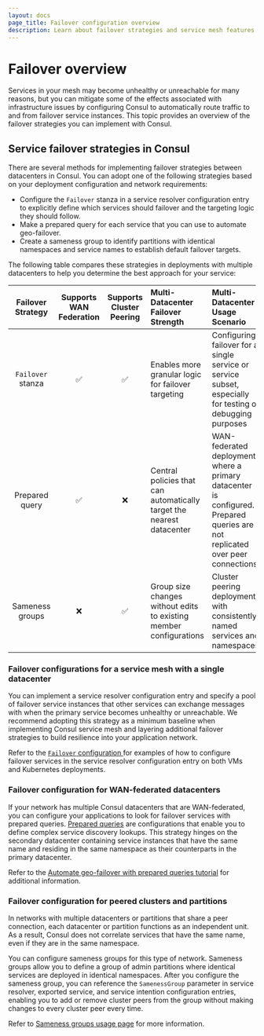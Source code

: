 ```yaml
---
layout: docs
page_title: Failover configuration overview
description: Learn about failover strategies and service mesh features you can implement to route traffic if services become unhealthy or unreachable, including sameness groups, prepared queries, and service resolvers.
---
```


# Failover overview

Services in your mesh may become unhealthy or unreachable for many reasons, but you can mitigate some of the effects associated with infrastructure issues by configuring Consul to automatically route traffic to and from failover service instances. This topic provides an overview of the failover strategies you can implement with Consul.

## Service failover strategies in Consul

There are several methods for implementing failover strategies between datacenters in Consul. You can adopt one of the following strategies based on your deployment configuration and network requirements:

- Configure the `Failover` stanza in a service resolver configuration entry to explicitly define which services should failover and the targeting logic they should follow.
- Make a prepared query for each service that you can use to automate geo-failover.
- Create a sameness group to identify partitions with identical namespaces and service names to establish default failover targets.

The following table compares these strategies in deployments with multiple datacenters to help you determine the best approach for your service:

| Failover Strategy | Supports WAN Federation | Supports Cluster Peering | Multi-Datacenter Failover Strength | Multi-Datacenter Usage Scenario |
| :---------------: | :---------------------: | :----------------------: | :--------------------------------- | :------------------------------ |
| `Failover` stanza | &#9989;                 | &#9989;                  | Enables more granular logic for failover targeting | Configuring failover for a single service or service subset, especially for testing or debugging purposes |
| Prepared query    | &#9989;                 |   &#10060;               | Central policies that can automatically target the nearest datacenter | WAN-federated deployments where a primary datacenter is configured. Prepared queries are not replicated over peer connections. |
| Sameness groups   | &#10060;                | &#9989;                  | Group size changes without edits to existing member configurations | Cluster peering deployments with consistently named services and namespaces |

### Failover configurations for a service mesh with a single datacenter

You can implement a service resolver configuration entry and specify a pool of failover service instances that other services can exchange messages with when the primary service becomes unhealthy or unreachable. We recommend adopting this strategy as a minimum baseline when implementing Consul service mesh and layering additional failover strategies to build resilience into your application network. 

Refer to the [`Failover` configuration ](/consul/docs/connect/config-entries/service-resolver#failover) for examples of how to configure failover services in the service resolver configuration entry on both VMs and Kubernetes deployments.

### Failover configuration for WAN-federated datacenters

If your network has multiple Consul datacenters that are WAN-federated, you can configure your applications to look for failover services with prepared queries. [Prepared queries](/consul/api-docs/) are configurations that enable you to define complex service discovery lookups. This strategy hinges on the secondary datacenter containing service instances that have the same name and residing in the same namespace as their counterparts in the primary datacenter. 

Refer to the [Automate geo-failover with prepared queries tutorial](/consul/tutorials/developer-discovery/automate-geo-failover) for additional information. 

### Failover configuration for peered clusters and partitions

In networks with multiple datacenters or partitions that share a peer connection, each datacenter or partition functions as an independent unit. As a result, Consul does not correlate services that have the same name, even if they are in the same namespace.

You can configure sameness groups for this type of network. Sameness groups allow you to define a group of admin partitions where identical services are deployed in identical namespaces. After you configure the sameness group, you can reference the `SamenessGroup` parameter in service resolver, exported service, and service intention configuration entries, enabling you to add or remove cluster peers from the group without making changes to every cluster peer every time. 

Refer to [Sameness groups usage page](/consul/docs/connect/cluster-peering/usage/sameness-groups) for more information.
